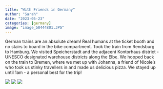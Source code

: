 ```yaml
---
title: "With Friends in Germany"
author: "Sarah"
date: "2023-05-23"
categories: [germany]
image: "image_50444801.JPG"
---
```


German trains are an absolute dream! Real humans at the ticket booth and no stairs to board in the bike compartment. Took the train from Rendsburg to Hamburg. We visited Speicherstadt and the adjacent Kontorhaus district - UNESCO designated warehouse districts along the Elbe. We hopped back on the train to Bremen, where we met up with Johanna, a friend of Nicole’s who took us stinky travellers in and made us delicious pizza. We stayed up until 1am - a personal best for the trip!

![](image_50444801.JPG)
![](image_67146241.JPG)
![](image_67237633.JPG)
